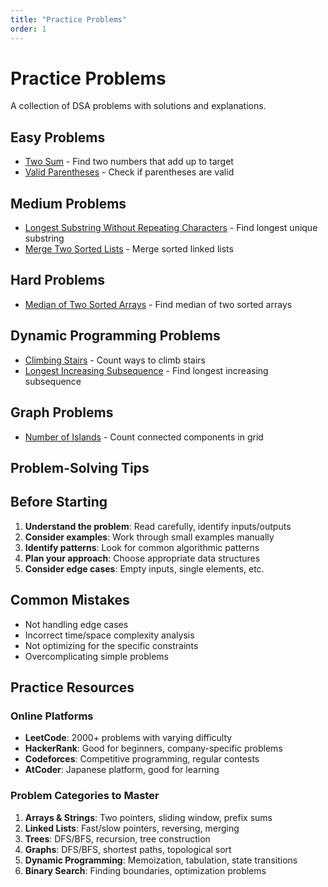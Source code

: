 ```yaml
---
title: "Practice Problems"
order: 1
---
```


# Practice Problems

A collection of DSA problems with solutions and explanations.

## Easy Problems

- [Two Sum](two-sum.qmd) - Find two numbers that add up to target
- [Valid Parentheses](valid-parentheses.qmd) - Check if parentheses are valid

## Medium Problems

- [Longest Substring Without Repeating Characters](longest-substring.qmd) - Find longest unique substring
- [Merge Two Sorted Lists](merge-sorted-lists.qmd) - Merge sorted linked lists

## Hard Problems

- [Median of Two Sorted Arrays](median-sorted-arrays.qmd) - Find median of two sorted arrays

## Dynamic Programming Problems

- [Climbing Stairs](climbing-stairs.qmd) - Count ways to climb stairs
- [Longest Increasing Subsequence](longest-increasing-subsequence.qmd) - Find longest increasing subsequence

## Graph Problems

- [Number of Islands](number-of-islands.qmd) - Count connected components in grid

## Problem-Solving Tips

::: {.callout-tip}
## Before Starting
1. **Understand the problem**: Read carefully, identify inputs/outputs
2. **Consider examples**: Work through small examples manually
3. **Identify patterns**: Look for common algorithmic patterns
4. **Plan your approach**: Choose appropriate data structures
5. **Consider edge cases**: Empty inputs, single elements, etc.
:::

::: {.callout-warning}
## Common Mistakes
- Not handling edge cases
- Incorrect time/space complexity analysis
- Not optimizing for the specific constraints
- Overcomplicating simple problems
:::

## Practice Resources

### Online Platforms
- **LeetCode**: 2000+ problems with varying difficulty
- **HackerRank**: Good for beginners, company-specific problems
- **Codeforces**: Competitive programming, regular contests
- **AtCoder**: Japanese platform, good for learning

### Problem Categories to Master
1. **Arrays & Strings**: Two pointers, sliding window, prefix sums
2. **Linked Lists**: Fast/slow pointers, reversing, merging
3. **Trees**: DFS/BFS, recursion, tree construction
4. **Graphs**: DFS/BFS, shortest paths, topological sort
5. **Dynamic Programming**: Memoization, tabulation, state transitions
6. **Binary Search**: Finding boundaries, optimization problems 